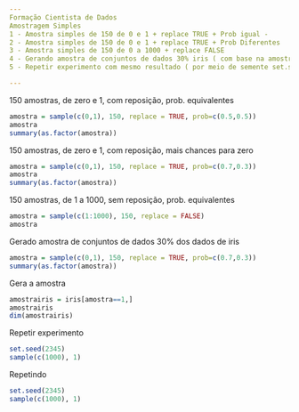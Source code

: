 ```yaml
---
Formação Cientista de Dados 
Amostragem Simples
1 - Amostra simples de 150 de 0 e 1 + replace TRUE + Prob igual -
2 - Amostra simples de 150 de 0 e 1 + replace TRUE + Prob Diferentes
3 - Amostra simples de 150 de 0 a 1000 + replace FALSE 
4 - Gerando amostra de conjuntos de dados 30% iris ( com base na amostra 2)
5 - Repetir experimento com mesmo resultado ( por meio de semente set.seed(n))

---
```

150 amostras, de zero e 1, com reposição, prob. equivalentes
```r
amostra = sample(c(0,1), 150, replace = TRUE, prob=c(0.5,0.5))
amostra
summary(as.factor(amostra))
```
150 amostras, de zero e 1, com reposição, mais chances para zero
```r
amostra = sample(c(0,1), 150, replace = TRUE, prob=c(0.7,0.3))
amostra
summary(as.factor(amostra))
```
150 amostras, de 1 a 1000, sem reposição, prob. equivalentes
```r
amostra = sample(c(1:1000), 150, replace = FALSE)
amostra
```
Gerado amostra de conjuntos de dados
30% dos dados de iris
```r
amostra = sample(c(0,1), 150, replace = TRUE, prob=c(0.7,0.3))
summary(as.factor(amostra))
```
Gera a amostra
```r
amostrairis = iris[amostra==1,]
amostrairis
dim(amostrairis)
```
Repetir experimento
```r
set.seed(2345)
sample(c(1000), 1)
```
Repetindo
```r
set.seed(2345)
sample(c(1000), 1)
```
